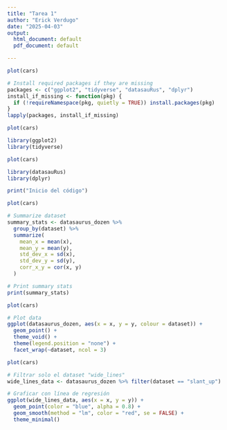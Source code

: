 ---
title: "Tarea 1"
author: "Erick Verdugo"
date: "2025-04-03"
output:
  html_document: default
  pdf_document: default

---


```{r}
plot(cars)

# Install required packages if they are missing
packages <- c("ggplot2", "tidyverse", "datasauRus", "dplyr")
install_if_missing <- function(pkg) {
  if (!requireNamespace(pkg, quietly = TRUE)) install.packages(pkg)
}
lapply(packages, install_if_missing)


```
```{r}
plot(cars)

library(ggplot2)
library(tidyverse)

```

```{r}
plot(cars)

library(datasauRus)
library(dplyr)

print("Inicio del código")

```


```{r}
plot(cars)

# Summarize dataset
summary_stats <- datasaurus_dozen %>%
  group_by(dataset) %>%
  summarize(
    mean_x = mean(x),
    mean_y = mean(y),
    std_dev_x = sd(x),
    std_dev_y = sd(y),
    corr_x_y = cor(x, y)
  )

# Print summary stats
print(summary_stats)

```


```{r}
plot(cars)

# Plot data
ggplot(datasaurus_dozen, aes(x = x, y = y, colour = dataset)) +
  geom_point() +
  theme_void() +
  theme(legend.position = "none") +
  facet_wrap(~dataset, ncol = 3)


```





```{r}
plot(cars)

# Filtrar solo el dataset "wide_lines"
wide_lines_data <- datasaurus_dozen %>% filter(dataset == "slant_up")

# Graficar con línea de regresión
ggplot(wide_lines_data, aes(x = x, y = y)) +
  geom_point(color = "blue", alpha = 0.8) +
  geom_smooth(method = "lm", color = "red", se = FALSE) +
  theme_minimal()


```








